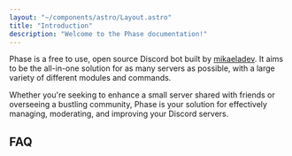 ```yaml
---
layout: "~/components/astro/Layout.astro"
title: "Introduction"
description: "Welcome to the Phase documentation!"
---
```



Phase is a free to use, open source Discord bot built by
[mikaeladev](https://phasebot.xyz/redirect/developer). It aims to be the
all-in-one solution for as many servers as possible, with a large variety of
different modules and commands.

Whether you're seeking to enhance a small server shared with friends or
overseeing a bustling community, Phase is your solution for effectively
managing, moderating, and improving your Discord servers.

## FAQ

<FAQ />

